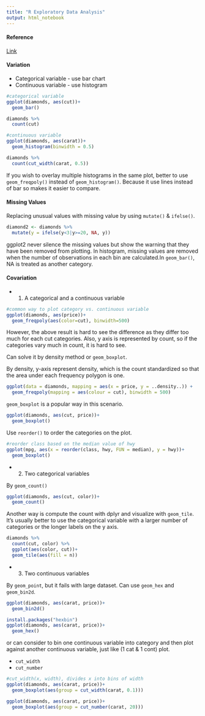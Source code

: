 ---
title: "R Exploratory Data Analysis"
output: html_notebook
---


#### Reference
[Link](https://r4ds.had.co.nz/exploratory-data-analysis.html)


#### Variation

* Categorical variable - use bar chart
* Continuous variable - use histogram

```{r categorical}
#categorical variable
ggplot(diamonds, aes(cut))+
  geom_bar()

diamonds %>% 
  count(cut)
```



```{r continuous}
#continuous variable
ggplot(diamonds, aes(carat))+
  geom_histogram(binwidth = 0.5)

diamonds %>% 
  count(cut_width(carat, 0.5))
```


If you wish to overlay multiple histograms in the same plot, better to use `geom_freqpoly()` instead of `geom_histogram()`. Because it use lines instead of bar so makes it easier to compare.

#### Missing Values

Replacing unusual values with missing value by using `mutate()` & `ifelse()`.
```{r ifelse}
diamond2 <- diamonds %>% 
  mutate(y = ifelse(y<3|y>=20, NA, y))
```

ggplot2 never silence the missing values but show the warning that they have been removed from plotting. 
In histogram, missing values are removed when the number of observations in each bin are calculated.In `geom_bar()`, NA is treated as another category.


#### Covariation

* 1) A categorical and a continuous variable

```{r geom_freqpoly}
#common way to plot category vs. continuous variable
ggplot(diamonds, aes(price))+
  geom_freqpoly(aes(color=cut), binwidth=500)
```
 
 
However, the above result is hard to see the difference as they differ too much for each cut categories. Also, y axis is represented by count, so if the categories vary much in count, it is hard to see.
 
Can solve it by density method or `geom_boxplot`.

By density, y-axis represent density, which is the count standardized so that the area under each frequency polygon is one.
```{r density}
ggplot(data = diamonds, mapping = aes(x = price, y = ..density..)) + 
  geom_freqpoly(mapping = aes(colour = cut), binwidth = 500)
```

`geom_boxplot` is a popular way in this scenario. 

```{r geom_boxplot}
ggplot(diamonds, aes(cut, price))+
  geom_boxplot()
```


Use `reorder()` to order the categories on the plot.

```{r reorder}
#reorder class based on the median value of hwy
ggplot(mpg, aes(x = reorder(class, hwy, FUN = median), y = hwy))+
  geom_boxplot()
```


* 2) Two categorical variables

By `geom_count()`

```{r geom_count}
ggplot(diamonds, aes(cut, color))+
  geom_count()
```


Another way is compute the count with dplyr and visualize with `geom_tile`.
It’s usually better to use the categorical variable with a larger number of categories or the longer labels on the y axis.

```{r geom_tile}
diamonds %>% 
  count(cut, color) %>% 
  ggplot(aes(color, cut))+
  geom_tile(aes(fill = n))
```


* 3) Two continuous variables

By `geom_point`, but it fails with large dataset.
Can use `geom_hex` and `geom_bin2d`.

```{r geom_bin2d}
ggplot(diamonds, aes(carat, price))+
  geom_bin2d()
```

```{r geom_hex}
install.packages("hexbin")
ggplot(diamonds, aes(carat, price))+
  geom_hex()
```

or can consider to bin one continuous variable into category and then plot against another continuous variable, just like (1 cat & 1 cont) plot.

  * `cut_width`
  * `cut_number`

```{r cut_width}
#cut_width(x, width), divides x into bins of width
ggplot(diamonds, aes(carat, price))+
  geom_boxplot(aes(group = cut_width(carat, 0.1)))
```

```{r cut_number}
ggplot(diamonds, aes(carat, price))+
  geom_boxplot(aes(group = cut_number(carat, 20)))
```

